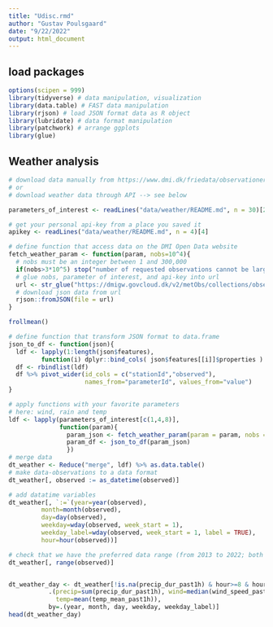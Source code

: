 ```yaml
---
title: "Udisc.rmd"
author: "Gustav Poulsgaard"
date: "9/22/2022"
output: html_document
---
```


## load packages
```r
options(scipen = 999)
library(tidyverse) # data manipulation, visualization
library(data.table) # FAST data manipulation
library(rjson) # load JSON format data as R object
library(lubridate) # data format manipulation
library(patchwork) # arrange ggplots
library(glue)
```


## Weather analysis

```r
# download data manually from https://www.dmi.dk/friedata/observationer/
# or
# download weather data through API --> see below

parameters_of_interest <- readLines("data/weather/README.md", n = 30)[21:30]

# get your personal api-key from a place you saved it
apikey <- readLines("data/weather/README.md", n = 4)[4]
```


```r
# define function that access data on the DMI Open Data website
fetch_weather_param <- function(param, nobs=10^4){
  # nobs must be an integer between 1 and 300,000
  if(nobs>3*10^5) stop("number of requested observations cannot be larger than 300,000")
  # glue nobs, parameter of interest, and api-key into url 
  url <- str_glue("https://dmigw.govcloud.dk/v2/metObs/collections/observation/items?limit={nobs}&datetime=2013-01-01T00:00:00Z/2021-12-31T23:59:59Z&stationId=06074&parameterId={param}&api-key={apikey}")
  # download json data from url
  rjson::fromJSON(file = url)
}

frollmean()

# define function that transform JSON format to data.frame
json_to_df <- function(json){
  ldf <- lapply(1:length(json$features),
         function(i) dplyr::bind_cols( json$features[[i]]$properties ) )
  df <- rbindlist(ldf)
  df %>% pivot_wider(id_cols = c("stationId","observed"),
                     names_from="parameterId", values_from="value")
}
```




```r
# apply functions with your favorite parameters
# here: wind, rain and temp
ldf <- lapply(parameters_of_interest[c(1,4,8)],
              function(param){
                param_json <- fetch_weather_param(param = param, nobs = 10^5)
                param_df <- json_to_df(param_json)
                })
# merge data
dt_weather <- Reduce("merge", ldf) %>% as.data.table()
# make data-observations to a data format
dt_weather[, observed := as_datetime(observed)]

# add datatime variables
dt_weather[, `:=`(year=year(observed),
         month=month(observed),
         day=day(observed),
         weekday=wday(observed, week_start = 1),
         weekday_label=wday(observed, week_start = 1, label = TRUE),
         hour=hour(observed))]

# check that we have the preferred data range (from 2013 to 2022; both inclusive)
dt_weather[, range(observed)]


dt_weather_day <- dt_weather[!is.na(precip_dur_past1h) & hour>=8 & hour<=20,
           .(precip=sum(precip_dur_past1h), wind=median(wind_speed_past1h),
             temp=mean(temp_mean_past1h)),
           by=.(year, month, day, weekday, weekday_label)]
head(dt_weather_day)
```

